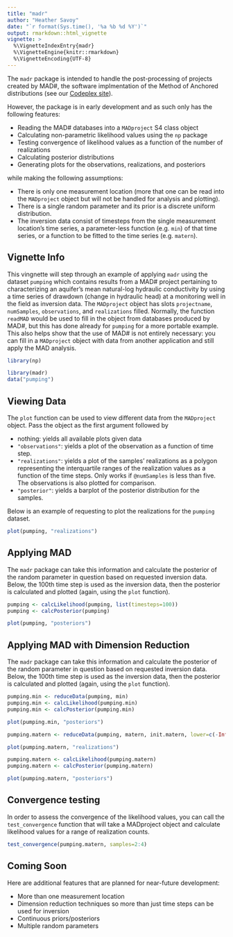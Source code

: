 ```yaml
---
title: "madr"
author: "Heather Savoy"
date: "`r format(Sys.time(), '%a %b %d %Y')`"
output: rmarkdown::html_vignette
vignette: >
  %\VignetteIndexEntry{madr}
  %\VignetteEngine{knitr::rmarkdown}
  %\VignetteEncoding{UTF-8}
---
```



The `madr` package is intended to handle the post-processing of projects created by MAD#, the software implmentation of the Method of Anchored distributions (see our [Codeplex site](http://www.codeplex.com/mad)). 

However, the package is in early development and as such only has the following features:

- Reading the MAD# databases into a `MADproject` S4 class object
- Calculating non-parametric likelihood values using the `np` package 
- Testing convergence of likelihood values as a function of the number of realizations
- Calculating posterior distributions
- Generating plots for the observations, realizations, and posteriors

while making the following assumptions:

- There is only one measurement location (more that one can be read into the `MADproject` object but will not be handled for analysis and plotting).
- There is a single random parameter and its prior is a discrete uniform distribution.
- The inversion data consist of timesteps from the single measurement location's time series, a parameter-less function (e.g. `min`) of that time series, or a function to be fitted to the time series (e.g. `matern`). 

## Vignette Info

This vingnette will step through an example of applying `madr` using the dataset `pumping` which contains results from a MAD# project pertaining to characterizing an aquifer's mean natural-log hydraulic conductivity by using a time series of drawdown (change in hydraulic head) at a monitoring well in the field as inversion data. The `MADproject` object has slots `projectname`, `numSamples`, `observations`, and `realizations` filled. Normally, the function `readMAD` would be used to fill in the object from databases produced by MAD#, but this has done already for `pumping` for a more portable example. This also helps show that the use of MAD# is not entirely necessary: you can fill in a `MADproject` object with data from another application and still apply the MAD analysis. 
```r
library(np)
```
```r
library(madr)
data("pumping")
```

## Viewing Data
The `plot` function can be used to view different data from the `MADproject` object. Pass the object as the first argument followed by

- nothing: yields all available plots given data
- `"observations"`: yields a plot of the observation as a function of time step.
- `"realizations"`: yields a plot of the samples' realizations as a polygon representing the interquartile ranges of the realization values as a function of the time steps. Only works if `@numSamples` is less than five. The observations is also plotted for comparison.
- `"posterior"`: yields a barplot of the posterior distribution for the samples. 

Below is an example of requesting to plot the realizations for the `pumping` dataset.
```r
plot(pumping, "realizations")
```
 
## Applying MAD
The `madr` package can take this information and calculate the posterior of the random parameter in question based on requested inversion data. Below, the 100th time step is used as the inversion data, then the posterior is calculated and plotted (again, using the `plot` function).

```r
pumping <- calcLikelihood(pumping, list(timesteps=100))
pumping <- calcPosterior(pumping)
```
```r
plot(pumping, "posteriors")
```

## Applying MAD with Dimension Reduction
The `madr` package can take this information and calculate the posterior of the random parameter in question based on requested inversion data. Below, the 100th time step is used as the inversion data, then the posterior is calculated and plotted (again, using the `plot` function).

```r
pumping.min <- reduceData(pumping, min)
pumping.min <- calcLikelihood(pumping.min)
pumping.min <- calcPosterior(pumping.min)
```
```r
plot(pumping.min, "posteriors")
```

```r
pumping.matern <- reduceData(pumping, matern, init.matern, lower=c(-Inf,0,0.1), upper=c(0,100,3), algorithm="port")
```
```r
plot(pumping.matern, "realizations")
```
```r
pumping.matern <- calcLikelihood(pumping.matern)
pumping.matern <- calcPosterior(pumping.matern)
```
```r
plot(pumping.matern, "posteriors")
```

## Convergence testing
In order to assess the convergence of the likelihood values, you can call the 
`test_convergence` function that will take a MADproject object and calculate
likelihood values for a range of realization counts.
```r
test_convergence(pumping.matern, samples=2:4)
```

## Coming Soon
Here are additional features that are planned for near-future development:

- More than one measurement location
- Dimension reduction techniques so more than just time steps can be used for inversion
- Continuous priors/posteriors
- Multiple random parameters

